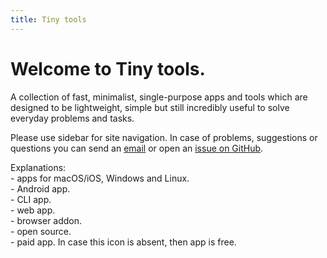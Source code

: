 ```yaml
---
title: Tiny tools
---
```


# Welcome to Tiny&nbsp;tools.

A collection of fast, minimalist, single-purpose apps and tools which are designed to be lightweight, simple but still incredibly useful to solve everyday problems and tasks.

Please use sidebar for site navigation. In case of problems, suggestions or questions you can send an&nbsp;<a href="mailto:tinytools@sent.com" className="nx-underline">email</a> or open an <a href="https://github.com/chilikasha/tinytools/issues" className="nx-underline" target="_blank">issue&nbsp;on&nbsp;GitHub</a>.

Explanations:  
<i className="ri-apple-line v-align"></i> <i className="ri-windows-fill v-align"></i> <i className="ri-ubuntu-line v-align"></i>  - apps for macOS/iOS, Windows and Linux.  
<i className="ri-android-line v-align"></i> - Android app.  
<i className="ri-terminal-box-line v-align"></i> - CLI app.  
<i className="ri-html5-line v-align"></i> - web app.  
<i className="ri-firefox-fill v-align"></i> <i className="ri-chrome-line v-align"></i> <i className="ri-safari-line v-align"></i> - browser addon.  
<i className="ri-open-source-line v-align"></i> - open source.  
<i className="ri-money-dollar-circle-line v-align"></i> - paid app. In case this icon is absent, then app is free.
